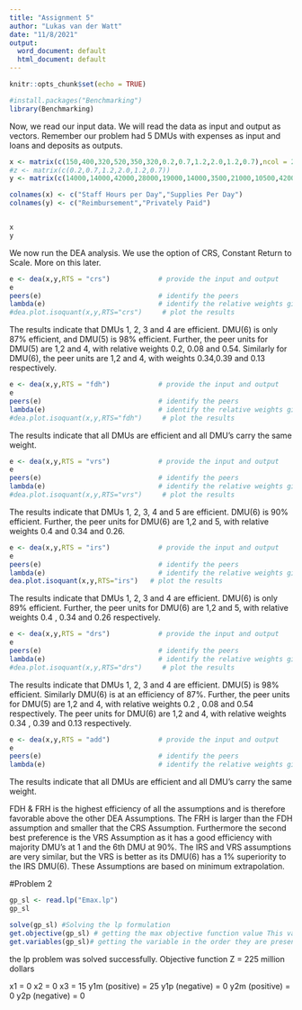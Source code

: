 ---
title: "Assignment 5"
author: "Lukas van der Watt"
date: "11/8/2021"
output:
  word_document: default
  html_document: default
---

```{r setup, include=FALSE}
knitr::opts_chunk$set(echo = TRUE)
```

```{r}
#install.packages("Benchmarking")
library(Benchmarking)
```

Now, we read our input data. We will read the data as input and output as vectors. Remember our problem had 5 DMUs with expenses as input and loans and deposits as outputs.

```{r}
x <- matrix(c(150,400,320,520,350,320,0.2,0.7,1.2,2.0,1.2,0.7),ncol = 2)
#z <- matrix(c(0.2,0.7,1.2,2.0,1.2,0.7))
y <- matrix(c(14000,14000,42000,28000,19000,14000,3500,21000,10500,42000,25000,15000),ncol = 2)

colnames(x) <- c("Staff Hours per Day","Supplies Per Day")
colnames(y) <- c("Reimbursement","Privately Paid")


x
y
```

We now run the DEA analysis. We use the option of CRS, Constant Return to Scale. More on this later.
```{r}
e <- dea(x,y,RTS = "crs")            # provide the input and output 
e
peers(e)                             # identify the peers
lambda(e)                            # identify the relative weights given to the peers
#dea.plot.isoquant(x,y,RTS="crs")     # plot the results
```
The results indicate that DMUs 1, 2, 3 and 4 are efficient. DMU(6) is only 87% efficient, and DMU(5) is 98% efficient. Further, the peer units for DMU(5) are 1,2 and 4, with relative weights 0.2, 0.08 and 0.54. Similarly for DMU(6), the peer units are 1,2  and 4, with weights 0.34,0.39 and 0.13 respectively.
```{r}
e <- dea(x,y,RTS = "fdh")            # provide the input and output 
e
peers(e)                             # identify the peers
lambda(e)                            # identify the relative weights given to the peers
#dea.plot.isoquant(x,y,RTS="fdh")     # plot the results
```
The results indicate that all DMUs  are efficient and all DMU's carry the same weight.
```{r}
e <- dea(x,y,RTS = "vrs")            # provide the input and output 
e
peers(e)                             # identify the peers
lambda(e)                            # identify the relative weights given to the peers
#dea.plot.isoquant(x,y,RTS="vrs")     # plot the results
```
The results indicate that DMUs 1, 2, 3, 4 and 5 are efficient. DMU(6) is 90% efficient. Further, the peer units for DMU(6) are 1,2 and 5, with relative weights 0.4 and 0.34 and 0.26. 
```{r}
e <- dea(x,y,RTS = "irs")            # provide the input and output 
e
peers(e)                             # identify the peers
lambda(e)                            # identify the relative weights given to the peers
dea.plot.isoquant(x,y,RTS="irs")   # plot the results
```
The results indicate that DMUs 1, 2, 3 and 4 are efficient. DMU(6) is only 89% efficient. Further, the peer units for DMU(6) are 1,2 and 5, with relative weights 0.4 , 0.34 and 0.26 respectively.
```{r}
e <- dea(x,y,RTS = "drs")            # provide the input and output 
e
peers(e)                             # identify the peers
lambda(e)                            # identify the relative weights given to the peers
#dea.plot.isoquant(x,y,RTS="drs")     # plot the results
```
The results indicate that DMUs 1, 2, 3 and 4 are efficient. DMU(5) is 98% efficient. Similarly DMU(6) is at an efficiency of 87%. Further, the peer units for DMU(5) are 1,2 and 4, with relative weights 0.2 , 0.08 and 0.54 respectively. The peer units for DMU(6) are 1,2 and 4, with relative weights 0.34 , 0.39 and 0.13 respectively. 
```{r}
e <- dea(x,y,RTS = "add")            # provide the input and output 
e
peers(e)                             # identify the peers
lambda(e)                            # identify the relative weights given to the peers
```
The results indicate that all DMUs are efficient and all DMU's carry the same weight.

FDH & FRH is the highest efficiency of all the assumptions and is therefore favorable above the other DEA Assumptions. The FRH is larger than the FDH assumption and smaller that the CRS Assumption. Furthermore the second best preference is the VRS Assumption as it has a good efficiency with majority DMU's at 1 and the 6th DMU at 90%. The IRS and VRS assumptions are very similar, but the VRS is better as its DMU(6) has a 1% superiority to the IRS DMU(6).
These Assumptions are based on minimum extrapolation.

#Problem 2
```{r}
gp_sl <- read.lp("Emax.lp")
gp_sl
```

```{r}
solve(gp_sl) #Solving the lp formulation
get.objective(gp_sl) # getting the max objective function value This value is in millions of dollars
get.variables(gp_sl)# getting the variable in the order they are present in the function
```
the lp problem was solved successfully. Objective function Z = 225 million dollars

x1 = 0
x2 = 0
x3 = 15
y1m (positive) = 25
y1p (negative) = 0
y2m (positive) = 0
y2p (negative) = 0


